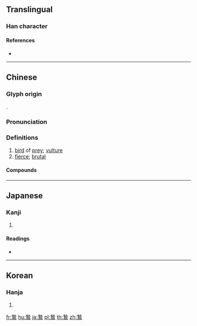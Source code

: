 {{character info/new}}
{{also|鸷}}
==Translingual==

===Han character===
{{Han char|rn=196|rad=鳥|as=11|sn=22|four=45327|canj=GIHAF}}

====References====
* {{Han ref|kx=1499.130|dkj=47275|dj=2029.100|hdz=74655.060|uh=9DD9|ud=40409|bh=F7C1|bd=63425}}

----


==Chinese==
{{zh-forms|s=鸷}}

===Glyph origin===
{{Han etym}}
{{Han compound|執|鳥|c1=p|c2=s|t2=bird|ls=psc}}.

===Pronunciation===
{{zh-pron
|m=zhì
|c=zi3
|mc=y
|oc=y
|cat=n,a
}}

===Definitions===
{{zh-hanzi}}

# [[bird]] of [[prey]]; [[vulture]]
# [[fierce]]; [[brutal]]

====Compounds====
{{zh-der|忿鷙|卓鷙|鷙鳥|陰鷙|鷙蟲|鷙悍|虎鷙|鷙鳥不群}}

----

==Japanese==

===Kanji===
{{ja-kanji|grade=|rs=鳥11}}

# {{defn|lang=ja|sort=鳥11}}

====Readings====
* {{ja-readings|on=[[し]] (shi), [[ちつ]] (chitsu)|kun=[[あらどり]] (aradori), [[あらい]] (arai)}}

----

==Korean==

===Hanja===
{{ko-hanja|hangeul=지|eumhun=|rv=ji|mr=chi|y=ci}}

# {{defn|lang=ko|sort=鳥11}}

[[fr:鷙]]
[[hu:鷙]]
[[ja:鷙]]
[[pl:鷙]]
[[th:鷙]]
[[zh:鷙]]